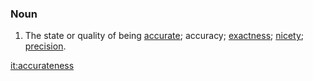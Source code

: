 ===Noun===
#The state or quality of being [[accurate]]; accuracy; [[exactness]]; [[nicety]]; [[precision]].

[[it:accurateness]]